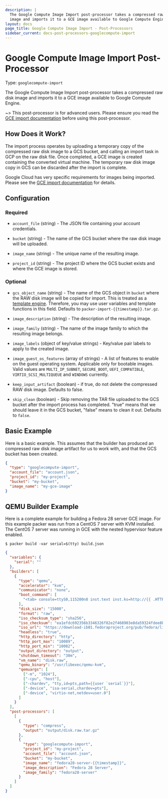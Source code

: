 ```yaml
---
description: |
  The Google Compute Image Import post-processor takes a compressed raw disk
  image and imports it to a GCE image available to Google Compute Engine.
layout: docs
page_title: Google Compute Image Import - Post-Processors
sidebar_current: docs-post-processors-googlecompute-import
---
```


# Google Compute Image Import Post-Processor

Type: `googlecompute-import`

The Google Compute Image Import post-processor takes a compressed raw disk
image and imports it to a GCE image available to Google Compute Engine.

~> This post-processor is for advanced users. Please ensure you read the
[GCE import documentation](https://cloud.google.com/compute/docs/images/import-existing-image)
before using this post-processor.

## How Does it Work?

The import process operates by uploading a temporary copy of the compressed raw
disk image to a GCS bucket, and calling an import task in GCP on the raw disk
file. Once completed, a GCE image is created containing the converted virtual
machine. The temporary raw disk image copy in GCS can be discarded after the import is complete.

Google Cloud has very specific requirements for images being imported. Please
see the [GCE import documentation](https://cloud.google.com/compute/docs/images/import-existing-image)
for details.

## Configuration

### Required

- `account_file` (string) - The JSON file containing your account
  credentials.

- `bucket` (string) - The name of the GCS bucket where the raw disk image
  will be uploaded.

- `image_name` (string) - The unique name of the resulting image.

- `project_id` (string) - The project ID where the GCS bucket exists and
  where the GCE image is stored.

### Optional

- `gcs_object_name` (string) - The name of the GCS object in `bucket` where
  the RAW disk image will be copied for import. This is treated as a
  [template engine](/docs/templates/engine.html). Therefore, you
  may use user variables and template functions in this field. Defaults to
  `packer-import-{{timestamp}}.tar.gz`.

- `image_description` (string) - The description of the resulting image.

- `image_family` (string) - The name of the image family to which the
  resulting image belongs.

- `image_labels` (object of key/value strings) - Key/value pair labels to
  apply to the created image.

- `image_guest_os_features` (array of strings) - A list of features to enable
  on the guest operating system. Applicable only for bootable images. Valid
  values are `MULTI_IP_SUBNET`, `SECURE_BOOT`, `UEFI_COMPATIBLE`,
  `VIRTIO_SCSI_MULTIQUEUE` and `WINDOWS` currently.

- `keep_input_artifact` (boolean) - if true, do not delete the compressed RAW
  disk image. Defaults to false.

- `skip_clean` (boolean) - Skip removing the TAR file uploaded to the GCS
  bucket after the import process has completed. "true" means that we should
  leave it in the GCS bucket, "false" means to clean it out. Defaults to
  `false`.

## Basic Example

Here is a basic example. This assumes that the builder has produced an
compressed raw disk image artifact for us to work with, and that the GCS bucket
has been created.

```json
{
  "type": "googlecompute-import",
  "account_file": "account.json",
  "project_id": "my-project",
  "bucket": "my-bucket",
  "image_name": "my-gce-image"
}
```

## QEMU Builder Example

Here is a complete example for building a Fedora 28 server GCE image. For this
example packer was run from a CentOS 7 server with KVM installed. The CentOS 7
server was running in GCE with the nested hypervisor feature enabled.

    $ packer build -var serial=$(tty) build.json

```json
{
  "variables": {
    "serial": ""
  },
  "builders": [
    {
      "type": "qemu",
      "accelerator": "kvm",
      "communicator": "none",
      "boot_command": [
        "<tab> console=ttyS0,115200n8 inst.text inst.ks=http://{{ .HTTPIP }}:{{ .HTTPPort }}/fedora-28-ks.cfg rd.live.check=0<enter><wait>"
      ],
      "disk_size": "15000",
      "format": "raw",
      "iso_checksum_type": "sha256",
      "iso_checksum": "ea1efdc692356b3346326f82e2f468903e8da59324fdee8b10eac4fea83f23fe",
      "iso_url": "https://download-ib01.fedoraproject.org/pub/fedora/linux/releases/28/Server/x86_64/iso/Fedora-Server-netinst-x86_64-28-1.1.iso",
      "headless": "true",
      "http_directory": "http",
      "http_port_max": "10089",
      "http_port_min": "10082",
      "output_directory": "output",
      "shutdown_timeout": "30m",
      "vm_name": "disk.raw",
      "qemu_binary": "/usr/libexec/qemu-kvm",
      "qemuargs": [
        ["-m", "1024"],
        ["-cpu", "host"],
        ["-chardev", "tty,id=pts,path={{user `serial`}}"],
        ["-device", "isa-serial,chardev=pts"],
        ["-device", "virtio-net,netdev=user.0"]
      ]
    }
  ],
  "post-processors": [
    [
      {
        "type": "compress",
        "output": "output/disk.raw.tar.gz"
      },
      {
        "type": "googlecompute-import",
        "project_id": "my-project",
        "account_file": "account.json",
        "bucket": "my-bucket",
        "image_name": "fedora28-server-{{timestamp}}",
        "image_description": "Fedora 28 Server",
        "image_family": "fedora28-server"
      }
    ]
  ]
}
```
